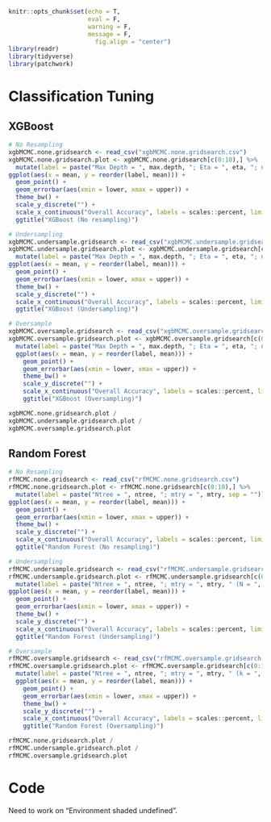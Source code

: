 \clearpage
\appendix
```r
knitr::opts_chunk$set(echo = T, 
                      eval = F,
                      warning = F,
                      message = F,
	                    fig.align = "center")
library(readr)
library(tidyverse)
library(patchwork)
```

# Classification Tuning \label{app:tuning}

## XGBoost \label{app:xgb-tuning}
```r

# No Resampling
xgbMCMC.none.gridsearch <- read_csv("xgbMCMC.none.gridsearch.csv")
xgbMCMC.none.gridsearch.plot <- xgbMCMC.none.gridsearch[c(0:10),] %>%
  mutate(label = paste("Max Depth = ", max.depth, "; Eta = ", eta, "; nround = ", nround, "; nthread = ", nthread, sep = "")) %>%
ggplot(aes(x = mean, y = reorder(label, mean))) +
  geom_point() +
  geom_errorbar(aes(xmin = lower, xmax = upper)) +
  theme_bw() +
  scale_y_discrete("") +
  scale_x_continuous("Overall Accuracy", labels = scales::percent, limits = c(0.85, 1), breaks = seq(0.8, 1, 0.025)) +
  ggtitle("XGBoost (No resampling)")

# Undersampling
xgbMCMC.undersample.gridsearch <- read_csv("xgbMCMC.undersample.gridsearch.csv")
xgbMCMC.undersample.gridsearch.plot <- xgbMCMC.undersample.gridsearch[c(0:10),] %>%
  mutate(label = paste("Max Depth = ", max.depth, "; Eta = ", eta, "; nround = ", nround, "; nthread = ", nthread, " (N = ", nUndersample, ")", sep = "")) %>%
ggplot(aes(x = mean, y = reorder(label, mean))) +
  geom_point() +
  geom_errorbar(aes(xmin = lower, xmax = upper)) +
  theme_bw() +
  scale_y_discrete("") +
  scale_x_continuous("Overall Accuracy", labels = scales::percent, limits = c(0.85, 1), breaks = seq(0.8, 1, 0.025)) +
  ggtitle("XGBoost (Undersampling)")

# Oversample
xgbMCMC.oversample.gridsearch <- read_csv("xgbMCMC.oversample.gridsearch.csv")
xgbMCMC.oversample.gridsearch.plot <- xgbMCMC.oversample.gridsearch[c(0:10),] %>%
  mutate(label = paste("Max Depth = ", max.depth, "; Eta = ", eta, "; nround = ", nround, "; nthread = ", nthread, " (k = ", kOversample, ")", sep = "")) %>%
  ggplot(aes(x = mean, y = reorder(label, mean))) +
    geom_point() +
    geom_errorbar(aes(xmin = lower, xmax = upper)) +
    theme_bw() +
    scale_y_discrete("") +
    scale_x_continuous("Overall Accuracy", labels = scales::percent, limits = c(0.85, 1), breaks = seq(0.8, 1, 0.025)) +
    ggtitle("XGBoost (Oversampling)")

xgbMCMC.none.gridsearch.plot /
xgbMCMC.undersample.gridsearch.plot /
xgbMCMC.oversample.gridsearch.plot
```

## Random Forest \label{app:rf-tuning}

```r

# No Resampling
rfMCMC.none.gridsearch <- read_csv("rfMCMC.none.gridsearch.csv")
rfMCMC.none.gridsearch.plot <- rfMCMC.none.gridsearch[c(0:10),] %>%
  mutate(label = paste("Ntree = ", ntree, "; mtry = ", mtry, sep = "")) %>%
ggplot(aes(x = mean, y = reorder(label, mean))) +
  geom_point() +
  geom_errorbar(aes(xmin = lower, xmax = upper)) +
  theme_bw() +
  scale_y_discrete("") +
  scale_x_continuous("Overall Accuracy", labels = scales::percent, limits = c(0.85, 1), breaks = seq(0.8, 1, 0.025)) +
  ggtitle("Random Forest (No resampling)")

# Undersampling
rfMCMC.undersample.gridsearch <- read_csv("rfMCMC.undersample.gridsearch.csv")
rfMCMC.undersample.gridsearch.plot <- rfMCMC.undersample.gridsearch[c(0:10),] %>%
  mutate(label = paste("Ntree = ", ntree, "; mtry = ", mtry, " (N = ", nUndersample, ")", sep = "")) %>%
ggplot(aes(x = mean, y = reorder(label, mean))) +
  geom_point() +
  geom_errorbar(aes(xmin = lower, xmax = upper)) +
  theme_bw() +
  scale_y_discrete("") +
  scale_x_continuous("Overall Accuracy", labels = scales::percent, limits = c(0.85, 1), breaks = seq(0.8, 1, 0.025)) +
  ggtitle("Random Forest (Undersampling)")

# Oversample
rfMCMC.oversample.gridsearch <- read_csv("rfMCMC.oversample.gridsearch.csv")
rfMCMC.oversample.gridsearch.plot <- rfMCMC.oversample.gridsearch[c(0:10),] %>%
  mutate(label = paste("Ntree = ", ntree, "; mtry = ", mtry, " (k = ", kOversample, ")", sep = "")) %>%
  ggplot(aes(x = mean, y = reorder(label, mean))) +
    geom_point() +
    geom_errorbar(aes(xmin = lower, xmax = upper)) +
    theme_bw() +
    scale_y_discrete("") +
    scale_x_continuous("Overall Accuracy", labels = scales::percent, limits = c(0.85, 1), breaks = seq(0.8, 1, 0.025)) +
    ggtitle("Random Forest (Oversampling)")

rfMCMC.none.gridsearch.plot /
rfMCMC.undersample.gridsearch.plot /
rfMCMC.oversample.gridsearch.plot
```

# Code \label{app:code}

Need to work on "Environment shaded undefined".
